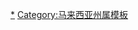 {{Navbox
| image = [[File:Flag_of_Johor.svg|100px]]
| name  = 柔佛
| titlestyle = background:lightsteelblue
| title = [[File:Flag_of_Johor.svg|30px|Flag of Johor]] [[柔佛州]]
| state     = {{{state|autocollapse}}}
| bodyclass = hlist
|above   = [[首府]]：[[新山]]　　[[皇城]]：[[麻坡]]

| group1 = [[Outline of Johor|话题]]
| list1  =
* [[柔佛州相关页面|首页]]
* [[柔佛州历史|历史]]
* [[柔佛州务大臣|州务大臣]]
* [[柔佛州宪法|宪法]]
* [[柔佛州选举|选举]]
* [[Template:柔佛州地理|地理]]
* [[柔佛州君主制|君主制]]
** [[柔佛苏丹|统治者]]
* [[柔佛州司法|司法]]
* [[柔佛州法律|法律]]
* [[柔佛州议会|州议会]]
* [[柔佛州音乐|音乐]]
** [[柔佛州歌|州歌]]
* [[:Category:柔佛人|名人]]
* [[:Category:柔佛州标志列表|标志]]
** [[柔佛州徽|州徽]]
** [[柔佛州旗|州旗]]
* [[:Category:柔佛州旅游景点|景点]]

| group2 = 社会
| list2  =
* [[:Category:柔佛州文化|文化]]
* [[柔佛州罪案|罪案]]
* [[柔佛州饮食|饮食]]
* [[柔佛州人口|人口]]
* [[柔佛州经济|经济]]
* [[柔佛州教育|教育]]
* [[:Category:柔佛州政治|政治]]

| group3 = [[地方政府 (马来西亚)|地方政府]]
| list3  ={{Navbox|child
    |group1=市政厅
    |list1=
*[[新山市政厅|新山]]
*[[依斯干达公主城市政厅|依斯干达公主城]]
*[[巴西古当市政厅|巴西古当]]
    |group2=市议会
    |list2=
*[[古来市议会|古来]]
*[[居銮市议会|居銮]]
*[[峇都巴辖市议会|峇株巴辖]]
*[[麻坡市议会|麻坡]]
*[[昔加末市议会|昔加末]]
*[[边佳兰市议会|边佳兰]]
*[[笨珍市议会|笨珍]]
    |group3=县议会
    |list3=
*[[哥打丁宜县议会|哥打丁宜]]
*[[拉美士县议会|拉美士]]
*[[丰盛港县议会|丰盛港]]
*[[新邦令金县议会|新邦令金]]
*[[东甲县议会|东甲]]
*[[永平县议会|永平]]}}

| group4 = 行政区域
| list4  =
{{Navbox|subgroup
  | group1 = [[马来西亚县份|县]]
  | list1  = 
*[[峇株巴辖县]]
*[[新山县 (马来西亚)|新山县]]
*[[居銮县]]
*[[哥打丁宜县]]
*[[古来县]]
*[[东甲县]]
*[[丰盛港县]]
*[[麻坡县]]
*[[笨珍县]]
*[[昔加末县]]

  | group2 = [[马来西亚城市列表|城市]]
  | list2  = 
*[[新山]]
*[[依斯干达公主城]]
*[[巴西古当]]

  | group3 = 城镇
  | list3 = 
*[[亚逸文满]]
*[[亚依淡 (柔佛)|亚依淡]]
*[[阿逸巴班]]
*[[峇吉里]]
*[[拿督翁镇]]
*[[本那哇镇]]
*[[东南镇]]
*[[峇都安南]]
*[[峇株巴辖]]
*[[彼咯]]
*[[文律]]
*[[武吉峇都]]
*[[武吉甘蜜]]
*[[武吉港脚]]
*[[武吉哈逢]]
*[[武吉南宁]]
*[[武吉巴西]] 
*[[巫罗加什]]
*[[三合港]]
*[[迪沙鲁]]
*[[兴楼]] 
*[[振林山]]
*[[大港 (柔佛)|大港]]
*[[银旺]]
*[[三板头]]
*[[利民达]]
*[[旧柔佛]] 
*[[加亨]]
*[[江加埔来]] 
*[[福来新镇]]
*[[加拉巴沙威]] 
*[[甘拔士]]
*[[居銮]] 
*[[贡贡村]]
*[[依斯干达城]]（行政中心）
*[[哥打丁宜]] 
*[[古来]] 
*[[龟咯]] 
*[[拉美士]] 
*[[拉央拉央]] 
*[[岭嘉]] 
*[[五间店]]
*[[龙望]] 
*[[马什 (柔佛)|马什]] 
*[[马西 (柔佛)|马西]] 
*[[明吉摩]] 
*[[丰盛港]] 
*[[麻坡]]
*[[巴莪]] 
*[[巴罗 (柔佛)|巴罗]] 
*[[巴力峇九]] 
*[[巴冬]] 
*[[巴力拉惹]] 
*[[巴力士隆]] 
*[[巴力安尼]] 
*[[班卒]] 
*[[巴西柏兰宜]] 
*[[本達士]] 
*[[热水湖镇]]
*[[北干那那]] 
*[[边佳兰]] 
*[[百万镇]] 
*[[避兰东]] 
*[[小笨珍]] 
*[[令金]] 
*[[砂益]] 
*[[沙令]] 
*[[士年纳]] 
*[[素里里]] 
*[[泗隆]] 
*[[昔加末]] 
*[[石文丁]]
*[[圣模那]] 
*[[士乃]] 
*[[新加兰]] 
*[[实廊]] 
*[[新邦令金]] 
*[[士姑来]] 
*[[四加亭]] 
*[[铁山 (柔佛)|铁山]]
*[[士都浪]]
*[[雙溪峇廊]]
*[[利丰港]]
*[[四湾岛]]
*[[淡杯]]
*[[东甲]]
*[[丹绒峇劳]]
*[[丹絨古邦]]
*[[丹绒列曼]]
*[[丹绒浪沙]]
*[[丹绒柏勒巴斯港]]
*[[丹绒本格烈]]
*[[地不佬]]
*[[杰逊湾]]
*[[五灣]]
*[[南亚港]]
*[[丁加洛]]
*[[中江镇|中江]]
*[[乌鲁槽]]
*[[乌鲁地南]]
*[[永平 (柔佛)|永平]]

  | group4 = 鄉鎮
  | list4  = 
*[[乌达新镇]]
*[[白沙罗花园]](''Bandar Damansara Alif'') 
*[[古来太子城]]
*[[至达城]]
*[[武吉英达]]
*[[浩然山莊]]
*[[优美城]]
*[[美迪尼]]
*[[丽宁镇]]
*[[实达英达]]
*[[实达热带]]
*[[福林园]]
*[[柔佛再也]]
*[[美乐花园 (柔佛)|美乐花园]]
*[[百合花园]]
*[[柏伶]]
*[[森德综合镇]]
*[[大丰花园]]
*[[斯里南峇花园]] 
*[[皇后花园]]
*[[大学城 (柔佛)|士姑来大学城]]
*[[富贵城|峇株富贵城]](''Taman Flora Utama'') 
*[[龙镇]](''Taman Bukit Pasir'') 
*[[旺金城]]
*[[金宝二镇]] (''Taman Setia Jaya 2'') 

  | group5 = 甘榜/土展区/[[华人新村|新村]]
  | list5 = 
* [[占美]] 
* {{tsl|en|FELDA Lok Heng||FELDA Lok Heng}}
* [[泰益安达垦殖区]]
* {{tsl|en|FELDA Waha||FELDA Waha}}
* [[峇卡峇都]]
* {{tsl|en|Kampung Bukit Treh|武吉德烈}}
* {{tsl|en|Kampung Kayu Ara Pasong|水池路镇}}
* [[马芝迪]]
* [[甘榜龙舌]]
* [[三峇易]]
* {{tsl|en|Kampung Tengah||Kampung Tengah}}
* [[Kampung Berata]]
* [[加拉巴沙威]]
* [[陈厝港]]
* {{tsl|en|Minyak Beku|米那固务}}
* {{tsl|en|Parit Sakai||Parit Sakai}}
* {{tsl|en|Parit Unas||Parit Unas}}
* [[巴西高谷]]
* [[本达士]]
* [[双溪加叻]]
* [[丹绒比艾]]
* {{tsl|en|Tanjung Resang||Tanjung Resang}}

{{Navbox|child
    |group1=[[昔加末县]]
    |list1=
*亚罗拉新村
*红牌新村/蜗牛山新村
*[[彼咯]]新村
*甘榜登雅新村
*拉美士新村
*马什新村
*三合港新村
*甘榜冶美新村
*巫羅加什新村
*利民達新村
*峇都安南新村
*大港新村
*冬牙峇株新村
*双溪加叻新村
    |group2=[[笨珍县]]
    |list2=[[北干那那]]新村
    |group3=[[古来县]]
    |list3=
*[[古来]]新村
*[[加拉巴沙威]]新村
*士年纳新村
*武吉巴都新村
*泗隆新村
*[[士乃]]新村
*[[沙令]]新村
*新港新村
*亚逸文满新村
*武吉巴都新村
    |group4=[[麻坡县]]
    |list4=
*巴口新村
*武吉哈逢新村
*武吉巴西新村
*岭嘉新村
    |group5=[[峇株巴辖县]]
    |list5=
*铁山新村
*[[永平 (马来西亚)|永平]]新村
*亚依淡新村
*中江新村
    |group6=[[东甲县]]
    |list6=
*[[玉射]]新村
*[[砂益]]新村
    |group7=[[居銮县]]
    |list7=
*二條石新村（甘榜巴野）
*叶淘沙新村
*实里拉龙新村
*加亨新村
*梁站新村
*实里拉笼
*[[占美]]新村
*甘榜再也新村
*巴羅新村
*沙翁新村
*令金新村
*新邦令金新村
*拉央拉央新村
*武吉香蕉
*嗎什新村
    |group8=[[新山县 (马来西亚)|新山县]]
    |list8=
*江加埔来新村
*五间店新村
*振林山新村
*班兰新村
*[[士姑来]]十哩新村
*[[乌鲁槽]]新村
    |group9=[[丰盛港县]]
    |list9=
*小丰盛港新村
*好旺新村
    |group10=[[哥打丁宜县]]
    |list10=
*小哥打新村
*[[四湾岛|四湾]]新村
}}

  | group6 = 岛屿
  | list6 = 
*[[中岩礁]]
*[[澳島]]
*[[大岛 (柔佛)|大岛]]
*[[龟咯岛]]
*[[美蘭夢岛]]
*[[香蕉屿]]
*[[柏芒吉岛]]
*[[中途岛 (柔佛)|中途岛]]
*[[拉哇岛]]
*[[诗布岛]]
*[[丁宜岛]]

  | group7 = 特区
  | list7 =
* [[马来西亚依斯干达经济特区]]
* [[东海岸经济特区]]
}}

| belowstyle = text-align: left; font-size: 85%;
| below = 
{{马来西亚行政区划模板索引}}
* {{icon|commons}}  [[:commons:Johor|共享资源]]
* {{icon|wikisource}} [[s:Portal:Johor|维基文库]]
* {{icon|Wikivoyage}} [[:voy:柔佛|维基旅游]]
* {{Icon|cat}} [[:Category:柔佛|分类]]
* {{Icon|portal}} [[Portal:马来西亚|主题]]
}}
<noinclude>

{{collapsible option}}
[[Category:柔佛|*]]
[[Category:马来西亚州属模板]]
</noinclude>